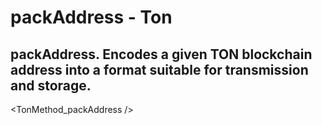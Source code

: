 # packAddress - Ton

## packAddress. Encodes a given TON blockchain address into a format suitable for transmission and storage.


<TonMethod_packAddress />
